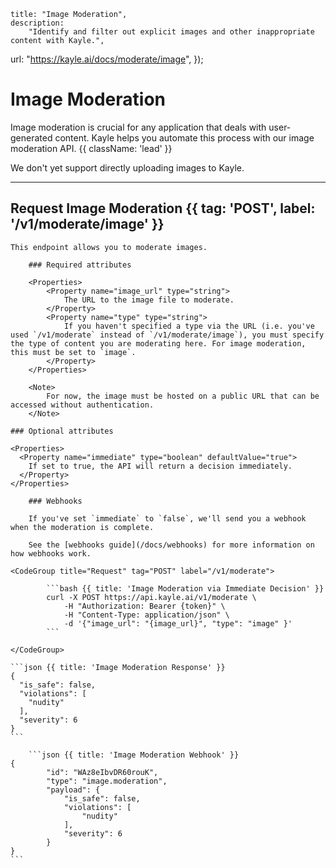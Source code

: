 
	title: "Image Moderation",
	description:
		"Identify and filter out explicit images and other inappropriate content with Kayle.",
  url: "https://kayle.ai/docs/moderate/image",
});

# Image Moderation

Image moderation is crucial for any application that deals with user-generated content. Kayle helps you automate this process with our image moderation API. {{ className: 'lead' }}

<Warn>
	We don't yet support directly uploading images to Kayle.
</Warn>

<hr />

## Request Image Moderation {{ tag: 'POST', label: '/v1/moderate/image' }}

<Row>
  <Col>

    This endpoint allows you to moderate images.

		### Required attributes

		<Properties>
			<Property name="image_url" type="string">
				The URL to the image file to moderate.
			</Property>
			<Property name="type" type="string">
				If you haven't specified a type via the URL (i.e. you've used `/v1/moderate` instead of `/v1/moderate/image`), you must specify the type of content you are moderating here. For image moderation, this must be set to `image`.
			</Property>
		</Properties>

		<Note>
			For now, the image must be hosted on a public URL that can be accessed without authentication.
		</Note>

    ### Optional attributes

    <Properties>
      <Property name="immediate" type="boolean" defaultValue="true">
        If set to true, the API will return a decision immediately.
      </Property>
    </Properties>

		### Webhooks

		If you've set `immediate` to `false`, we'll send you a webhook when the moderation is complete.

		See the [webhooks guide](/docs/webhooks) for more information on how webhooks work.

  </Col>
  <Col sticky>

    <CodeGroup title="Request" tag="POST" label="/v1/moderate">

			```bash {{ title: 'Image Moderation via Immediate Decision' }}
			curl -X POST https://api.kayle.ai/v1/moderate \
				-H "Authorization: Bearer {token}" \
				-H "Content-Type: application/json" \
				-d '{"image_url": "{image_url}", "type": "image" }'
			```

    </CodeGroup>

    ```json {{ title: 'Image Moderation Response' }}
    {
      "is_safe": false,
      "violations": [
		"nudity"
      ],
	  "severity": 6
    }
    ```

		```json {{ title: 'Image Moderation Webhook' }}
    {
			"id": "WAz8eIbvDR60rouK",
			"type": "image.moderation",
			"payload": {
				"is_safe": false,
				"violations": [
					"nudity"
				],
				"severity": 6
			}
    }
    ```

  </Col>
</Row>